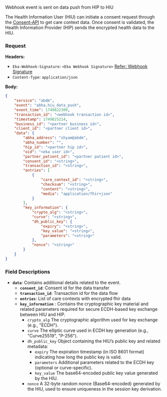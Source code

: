 Webhook event is sent on data push from HIP to HIU

The Health Information User (HIU) can initiate a consent request through the [Consent-API](/api-reference/user-app/abdm-connect/consents/consent-create) to get care context data. Once consent is validated, the Health Information Provider (HIP) sends the encrypted health data to the HIU.

### Request
**Headers:**

- `Eka-Webhook-Signature`: `<Eka Webhook Signature>`  [Refer: Webhook Signature](/api-reference/connect/webhooks/webhook-signature)
- `Content-Type`: `application/json`

**Body:**

```json
{
    "service": "abdm",
    "event": "abha.hiu_data_push",
    "event_time": 1749822309,
    "transaction_id": "<webhook transaction id>",
    "timestamp": 1749825214,
    "business_id": "<partner business id>",
    "client_id": "<partner client id>",
    "data": {
        "abha_address": "shyam@abdm",
        "abha_number": "",
        "hip_id": "<partner hip id>",
        "oid": "<eka user id>",
        "partner_patient_id": "<partner patient id>",
        "consent_id": "<string>",
        "transaction_id": "<string>",
        "entries": [
            {
                "care_context_id": "<string>",
                "checksum": "<string>",
                "content": "<string>",
                "media": "application/fhir+json"
            }
        ],
        "key_information": {
            "crypto_alg": "<string>",
            "curve": "<string>",
            "dh_public_key": {
                "expiry": "<string>",
                "key_value": "<string>",
                "parameters": "<string>"
            },
            "nonce": "<string>"
        }
    }
}
```

### Field Descriptions

- **`data`**: Contains additional details related to the event.
    - **`consent_id`**: Consent id for the data transfer
    - **`transaction_id`**: Transaction id for the data flow
    - **`entries`**: List of care contexts with encrypted fhir data
    - **`key_information`** : Contains the cryptographic key material and related parameters required for secure ECDH-based key exchange between HIU and HIP.
        - `crypto_alg` The cryptographic algorithm used for key exchange (e.g., "ECDH").
        - `curve` The elliptic curve used in ECDH key generation (e.g., "Curve25519", "P-256").
        - `dh_public_key` Object containing the HIU’s public key and related metadata:
            - `expiry` The expiration timestamp (in ISO 8601 format) indicating how long the public key is valid.
            - `parameters` Additional parameters related to the ECDH key (optional or curve-specific).
            - `key_value` The base64-encoded public key value generated by the HIU.
        - `nonce` A 32-byte random nonce (Base64-encoded) generated by the HIU, used to ensure uniqueness in the session key derivation.
